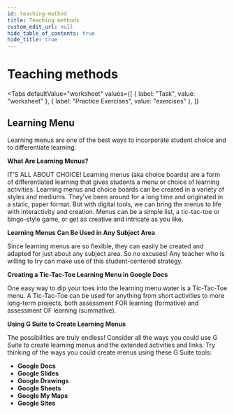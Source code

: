 ```yaml
---
id: teaching-method
title: Teaching methods
custom_edit_url: null
hide_table_of_contents: true
hide_title: true
---
```



<Theme equilibrium />

# Teaching methods

<Tabs
  defaultValue="worksheet"
  values={[
    { label: "Task", value: "worksheet" },
    { label: "Practice Exercises", value: "exercises" },
  ]}
>

<TabItem value="worksheet">

## Learning Menu

Learning menus are one of the best ways to incorporate student choice and to differentiate learning.

**What Are Learning Menus?**

IT’S ALL ABOUT CHOICE! Learning menus (aka choice boards) are a form of differentiated learning that gives students a menu or choice of learning activities. Learning menus and choice boards can be created in a variety of styles and mediums. They’ve been around for a long time and originated in a static, paper format. But with digital tools, we can bring the menus to life with interactivity and creation. Menus can be a simple list, a tic-tac-toe or bingo-style game, or get as creative and intricate as you like.

**Learning Menus Can Be Used in Any Subject Area**

Since learning menus are so flexible, they can easily be created and adapted for just about any subject area. So no excuses! Any teacher who is willing to try can make use of this student-centered strategy.

**Creating a Tic-Tac-Toe Learning Menu in Google Docs**

One easy way to dip your toes into the learning menu water is a Tic-Tac-Toe menu. A Tic-Tac-Toe can be used for anything from short activities to more long-term projects, both assessment FOR learning (formative) and assessment OF learning (summative).

**Using G Suite to Create Learning Menus**

The possibilities are truly endless! Consider all the ways you could use G Suite to create learning menus and the extended activities and links. Try thinking of the ways you could create menus using these G Suite tools:

- **Google Docs**
- **Google Slides**
- **Google Drawings**
- **Google Sheets**
- **Google My Maps**
- **Google Sites**


</TabItem>

<TabItem value="exercises">
  <Frame src="https://learningapps.org/watch?v=pwhs6hqb221" height="480px" />
</TabItem>

</Tabs>

